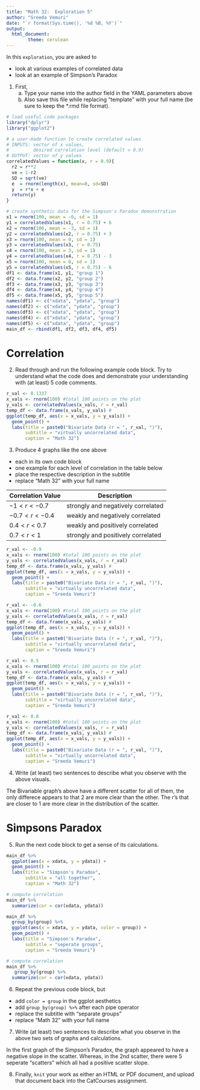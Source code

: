 ```yaml
---
title: "Math 32:  Exploration 5"
author: "Sreeda Vemuri"
date: "`r format(Sys.time(), '%d %B, %Y')`"
output: 
  html_document:
        theme: cerulean
---
```


In this `exploration`, you are asked to

* look at various examples of correlated data
* look at an example of Simpson's Paradox

1. First,
    a. Type your name into the author field in the YAML parameters above
    b. Also save this file while replacing "template" with your full name (be sure to keep the *.rmd file format).

```r
# load useful code packages
library("dplyr")
library("ggplot2")

# a user-made function to create correlated values
# INPUTS: vector of x values, 
#         desired correlation level (default = 0.9)
# OUTPUT: vector of y values
correlatedValues = function(x, r = 0.9){
  r2 = r**2
  ve = 1-r2
  SD = sqrt(ve)
  e  = rnorm(length(x), mean=0, sd=SD)
  y  = r*x + e
  return(y)
}

# create synthetic data for the Simpson's Paradox demonstration
x1 = rnorm(100, mean = -6, sd = 1)
y1 = correlatedValues(x1, r = 0.75) + 6
x2 = rnorm(100, mean = -3, sd = 1)
y2 = correlatedValues(x2, r = 0.75) + 3
x3 = rnorm(100, mean = 0, sd = 1)
y3 = correlatedValues(x3, r = 0.75)
x4 = rnorm(100, mean = 3, sd = 1)
y4 = correlatedValues(x4, r = 0.75) - 3
x5 = rnorm(100, mean = 6, sd = 1)
y5 = correlatedValues(x5, r = 0.75) - 6
df1 <- data.frame(x1, y1, "group 1")
df2 <- data.frame(x2, y2, "group 2")
df3 <- data.frame(x3, y3, "group 3")
df4 <- data.frame(x4, y4, "group 4")
df5 <- data.frame(x5, y5, "group 5")
names(df1) <- c("xdata", "ydata", "group")
names(df2) <- c("xdata", "ydata", "group")
names(df3) <- c("xdata", "ydata", "group")
names(df4) <- c("xdata", "ydata", "group")
names(df5) <- c("xdata", "ydata", "group")
main_df <- rbind(df1, df2, df3, df4, df5)
```

# Correlation

2. Read through and run the following example code block.  Try to understand what the code does and demonstrate your understanding with (at least) 5 code comments.

```r
r_val <- 0.1337
x_vals <- rnorm(100) #total 100 points on the plot
y_vals <- correlatedValues(x_vals, r = r_val)
temp_df <- data.frame(x_vals, y_vals) #
ggplot(temp_df, aes(x = x_vals, y = y_vals)) +
  geom_point() +
  labs(title = paste0("Bivariate Data (r = ", r_val, ")"),
       subtitle = "virtually uncorrelated data",
       caption = "Math 32")
```

3.  Produce 4 graphs like the one above

* each in its own code block
* one example for each level of correlation in the table below
* place the respective description in the subtitle
* replace "Math 32" with your full name

| Correlation Value | Description                        |
|-------------------|------------------------------------|
| $-1 < r < -0.7$     | strongly and negatively correlated |
| $-0.7 < r < -0.4$   | weakly and negatively correlated   |
| $0.4 < r < 0.7$     | weakly and positively correlated   |
| $0.7 < r < 1$       | strongly and positively correlated |

```r
r_val <- -0.9
x_vals <- rnorm(100) #total 100 points on the plot
y_vals <- correlatedValues(x_vals, r = r_val)
temp_df <- data.frame(x_vals, y_vals) #
ggplot(temp_df, aes(x = x_vals, y = y_vals)) +
  geom_point() +
  labs(title = paste0("Bivariate Data (r = ", r_val, ")"),
       subtitle = "virtually uncorrelated data",
       caption = "Sreeda Vemuri")
```

```r
r_val <- -0.6
x_vals <- rnorm(100) #total 100 points on the plot
y_vals <- correlatedValues(x_vals, r = r_val)
temp_df <- data.frame(x_vals, y_vals) #
ggplot(temp_df, aes(x = x_vals, y = y_vals)) +
  geom_point() +
  labs(title = paste0("Bivariate Data (r = ", r_val, ")"),
       subtitle = "virtually uncorrelated data",
       caption = "Sreeda Vemuri")
```

```r
r_val <- 0.5
x_vals <- rnorm(100) #total 100 points on the plot
y_vals <- correlatedValues(x_vals, r = r_val)
temp_df <- data.frame(x_vals, y_vals) #
ggplot(temp_df, aes(x = x_vals, y = y_vals)) +
  geom_point() +
  labs(title = paste0("Bivariate Data (r = ", r_val, ")"),
       subtitle = "virtually uncorrelated data",
       caption = "Sreeda Vemuri")
```

```r
r_val <- 0.8
x_vals <- rnorm(100) #total 100 points on the plot
y_vals <- correlatedValues(x_vals, r = r_val)
temp_df <- data.frame(x_vals, y_vals) #
ggplot(temp_df, aes(x = x_vals, y = y_vals)) +
  geom_point() +
  labs(title = paste0("Bivariate Data (r = ", r_val, ")"),
       subtitle = "virtually uncorrelated data",
       caption = "Sreeda Vemuri")
```
4.  Write (at least) two sentences to describe what you observe with the above visuals.

The Bivariable graph's above have a different scatter for all of them, the only differece appears to that 2 are more clear than the other. The r's that are closer to 1 are more clear in the distribution of the scatter. 

# Simpsons Paradox

5.  Run the next code block to get a sense of its calculations.

```r
main_df %>%
  ggplot(aes(x = xdata, y = ydata)) +
  geom_point() +
  labs(title = "Simpson's Paradox",
       subtitle = "all together",
       caption = "Math 32")
```

```r
# compute correlation
main_df %>%
  summarize(cor = cor(xdata, ydata))
```

```r
main_df %>%
  group_by(group) %>%  
  ggplot(aes(x = xdata, y = ydata, color = group)) +
  geom_point() +
  labs(title = "Simpson's Paradox",
       subtitle = "seperate groups",
       caption = "Sreeda Vemuri")
```
```r
# compute correlation
main_df %>%
   group_by(group) %>%
  summarize(cor = cor(xdata, ydata))
```

6.  Repeat the previous code block, but

* add `color = group` in the ggplot aesthetics
* add `group_by(group) %>%` after each pipe operator
* replace the subtitle with "separate groups"
* replace "Math 32" with your full name

7.  Write (at least) two sentences to describe what you observe in the above two sets of graphs and calculations.

In the first graph of the Simpson's Paradox, the graph appeared to have a negative slope in the scatter. Whereas, in the 2nd scatter, there were 5 seperate "scatters" which all had a positive scatter slope. 

8. Finally, `knit` your work as either an HTML or PDF document, and upload that document back into the CatCourses assignment.